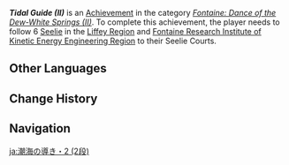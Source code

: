 {{Achievement Infobox
|title        = Tidal Guide (II)
|id           = 80276
|order id     = 252
|category     = Fontaine: Dance of the Dew-White Springs (II)
|description  = Follow 6 [[Seelie]] in [[Liffey Region]] and [[Fontaine Research Institute of Kinetic Energy Engineering Region]] to their Seelie Courts.
|primogems    = 10
|tracking     = Tracks the amount of Seelie found.
|topic        = Seelie
|set          = Tidal Guide (II)
|tier         = 2
|tiers_total  = 3
}}
'''''Tidal Guide (II)''''' is an [[Achievement]] in the category ''[[Fontaine: Dance of the Dew-White Springs (II)]]''. To complete this achievement,  the player needs to follow 6 [[Seelie]] in the [[Liffey Region]] and [[Fontaine Research Institute of Kinetic Energy Engineering Region]] to their Seelie Courts.

==Other Languages==
{{Other Languages|Transclude=Tidal Guide (II)}}

==Change History==
{{Change History|4.1}}

==Navigation==
{{Achievement Navbox}}

[[ja:潮海の導き・2 (2段)]]